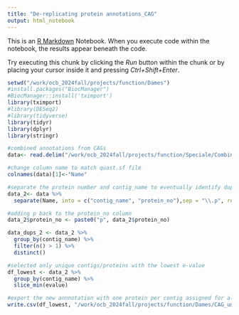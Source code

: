 ```yaml
---
title: "De-replicating protein annotations_CAG"
output: html_notebook
---
```


This is an [R Markdown](http://rmarkdown.rstudio.com) Notebook. When you execute code within the notebook, the results appear beneath the code. 

Try executing this chunk by clicking the *Run* button within the chunk or by placing your cursor inside it and pressing *Ctrl+Shift+Enter*. 

```r
setwd("/work/ocb_2024fall/projects/function/Dames")
#install.packages("BiocManager")
#BiocManager::install('tximport')
library(tximport)
#library(DESeq2)
#library(tidyverse)
library(tidyr)
library(dplyr)
library(stringr)
```

```r
#combined annotations from CAGs
data<- read.delim("/work/ocb_2024fall/projects/function/Speciale/Combined_Annot/combined_annotations.tsv")

#change column name to match quast.sf file
colnames(data)[1]<-"Name"

#separate the protein number and contig_name to eventually identify duplicated potential protein assignments  
data_2<- data %>% 
  separate(Name, into = c("contig_name", "protein_no"),sep = "\\.p", remove = FALSE)

#adding p back to the protein_no column
data_2$protein_no <- paste0("p", data_2$protein_no)

data_dups_2 <- data_2 %>%
  group_by(contig_name) %>%
  filter(n() > 1) %>%
  distinct()

#selected only unique contigs/proteins with the lowest e-value
df_lowest <- data_2 %>%
  group_by(contig_name) %>%
  slice_min(evalue)

#export the new annnotation with one protein per contig assigned for alignment
write.csv(df_lowest, "/work/ocb_2024fall/projects/function/Dames/CAG_unique_annotations.csv")

```

